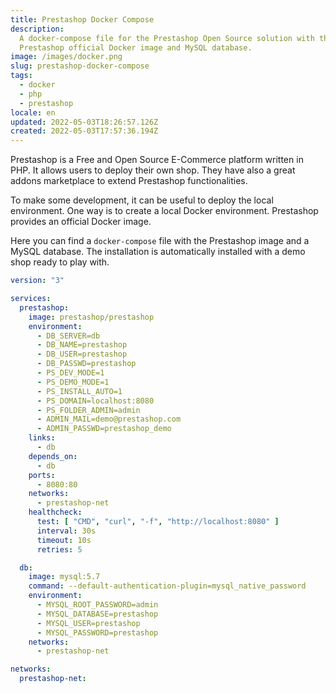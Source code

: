 ```yaml
---
title: Prestashop Docker Compose
description:
  A docker-compose file for the Prestashop Open Source solution with the
  Prestashop official Docker image and MySQL database.
image: /images/docker.png
slug: prestashop-docker-compose
tags:
  - docker
  - php
  - prestashop
locale: en
updated: 2022-05-03T18:26:57.126Z
created: 2022-05-03T17:57:36.194Z
---
```


Prestashop is a Free and Open Source E-Commerce platform written in PHP. It allows users to deploy their own shop. They have also a great addons marketplace to extend Prestashop functionalities.

To make some development, it can be useful to deploy the local environment. One way is to create a local Docker environment. Prestashop provides an official Docker image.

Here you can find a `docker-compose` file with the Prestashop image and a MySQL database. The installation is automatically installed with a demo shop ready to play with.

```yaml:docker-compose.yml
version: "3"

services:
  prestashop:
    image: prestashop/prestashop
    environment:
      - DB_SERVER=db
      - DB_NAME=prestashop
      - DB_USER=prestashop
      - DB_PASSWD=prestashop
      - PS_DEV_MODE=1
      - PS_DEMO_MODE=1
      - PS_INSTALL_AUTO=1
      - PS_DOMAIN=localhost:8080
      - PS_FOLDER_ADMIN=admin
      - ADMIN_MAIL=demo@prestashop.com
      - ADMIN_PASSWD=prestashop_demo
    links:
      - db
    depends_on:
      - db
    ports:
      - 8080:80
    networks:
      - prestashop-net
    healthcheck:
      test: [ "CMD", "curl", "-f", "http://localhost:8080" ]
      interval: 30s
      timeout: 10s
      retries: 5

  db:
    image: mysql:5.7
    command: --default-authentication-plugin=mysql_native_password
    environment:
      - MYSQL_ROOT_PASSWORD=admin
      - MYSQL_DATABASE=prestashop
      - MYSQL_USER=prestashop
      - MYSQL_PASSWORD=prestashop
    networks:
      - prestashop-net

networks:
  prestashop-net:
```
